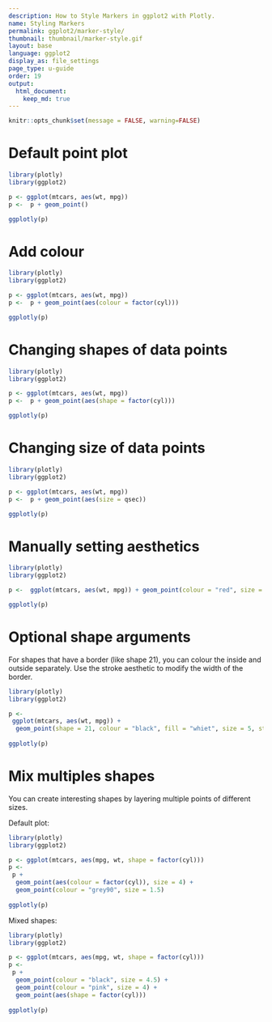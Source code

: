 ```yaml
---
description: How to Style Markers in ggplot2 with Plotly.
name: Styling Markers
permalink: ggplot2/marker-style/
thumbnail: thumbnail/marker-style.gif
layout: base
language: ggplot2
display_as: file_settings
page_type: u-guide
order: 19
output:
  html_document:
    keep_md: true
---
```


```r
knitr::opts_chunk$set(message = FALSE, warning=FALSE)
```

# Default point plot

```r
library(plotly)
library(ggplot2)

p <- ggplot(mtcars, aes(wt, mpg))
p <-  p + geom_point()

ggplotly(p)
```
# Add colour

```r
library(plotly)
library(ggplot2)

p <- ggplot(mtcars, aes(wt, mpg))
p <-  p + geom_point(aes(colour = factor(cyl)))

ggplotly(p)
```

# Changing shapes of data points


```r
library(plotly)
library(ggplot2)

p <- ggplot(mtcars, aes(wt, mpg))
p <-  p + geom_point(aes(shape = factor(cyl)))

ggplotly(p)
```

# Changing size of data points


```r
library(plotly)
library(ggplot2)

p <- ggplot(mtcars, aes(wt, mpg))
p <-  p + geom_point(aes(size = qsec))

ggplotly(p)
```


# Manually setting aesthetics


```r
library(plotly)
library(ggplot2)

p <-  ggplot(mtcars, aes(wt, mpg)) + geom_point(colour = "red", size = 3)

ggplotly(p)
```

# Optional shape arguments

For shapes that have a border (like shape 21), you can colour the inside and outside separately. Use the stroke aesthetic to modify the width of the border.


```r
library(plotly)
library(ggplot2)

p <-    
 ggplot(mtcars, aes(wt, mpg)) +
  geom_point(shape = 21, colour = "black", fill = "whiet", size = 5, stroke = 5)
  
ggplotly(p)
```


# Mix multiples shapes

You can create interesting shapes by layering multiple points of different sizes.

Default plot:


```r
library(plotly)
library(ggplot2)

p <- ggplot(mtcars, aes(mpg, wt, shape = factor(cyl)))
p <-    
 p +
  geom_point(aes(colour = factor(cyl)), size = 4) +
  geom_point(colour = "grey90", size = 1.5)
  
ggplotly(p)
```


Mixed shapes:


```r
library(plotly)
library(ggplot2)

p <- ggplot(mtcars, aes(mpg, wt, shape = factor(cyl)))
p <-    
 p +
  geom_point(colour = "black", size = 4.5) +
  geom_point(colour = "pink", size = 4) +
  geom_point(aes(shape = factor(cyl)))
  
ggplotly(p)
```

<!--------------------- EXAMPLE BREAK ------------------------->
